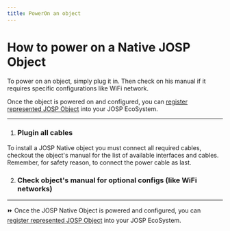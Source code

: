 ```yaml
---
title: PowerOn an object
---
```

# How to power on a Native JOSP Object

To power on an object, simply plug it in.
Then check on his manual if it requires specific configurations like WiFi network.

Once the object is powered on and configured, you can [register represented JOSP Object](register_object) into your JOSP EcoSystem.

---

1. ### Plugin all cables

To install a JOSP Native object you must connect all required cables, checkout the object's manual for the list of available interfaces and cables.
Remember, for safety reason, to connect the power cable as last.

2. ### Check object's manual for optional configs (like WiFi networks)

---

⏩ Once the JOSP Native Object is powered and configured, you can [register represented JOSP Object](register_object) into your JOSP EcoSystem.
